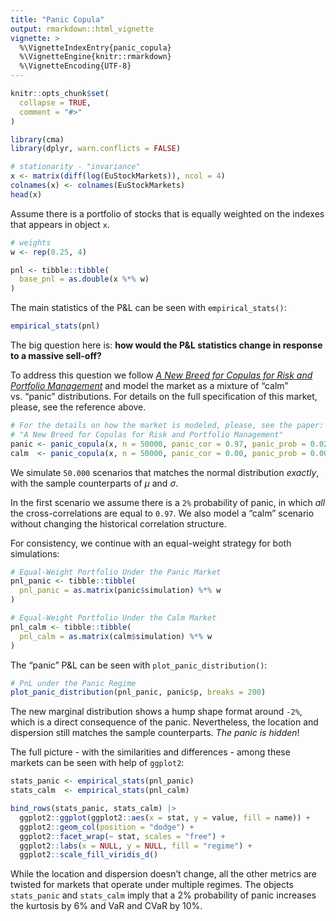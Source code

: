 ```yaml
---
title: "Panic Copula"
output: rmarkdown::html_vignette
vignette: >
  %\VignetteIndexEntry{panic_copula}
  %\VignetteEngine{knitr::rmarkdown}
  %\VignetteEncoding{UTF-8}
---
```


```r
knitr::opts_chunk$set(
  collapse = TRUE,
  comment = "#>"
)
```

```r
library(cma)
library(dplyr, warn.conflicts = FALSE)

# stationarity - "invariance"
x <- matrix(diff(log(EuStockMarkets)), ncol = 4)
colnames(x) <- colnames(EuStockMarkets)
head(x)
```

Assume there is a portfolio of stocks that is equally weighted on the indexes that appears in object `x`.

```r
# weights
w <- rep(0.25, 4)

pnl <- tibble::tibble(
  base_pnl = as.double(x %*% w)
)
```

The main statistics of the P&L can be seen with `empirical_stats()`:

```r
empirical_stats(pnl)
```

The big question here is: **how would the P&L statistics change in response to a massive sell-off?**

To address this question we follow [*A New Breed for Copulas for Risk and Portfolio Management*](https://papers.ssrn.com/sol3/papers.cfm?abstract_id=1752702) and model the market as a mixture of "calm" vs. "panic" distributions. For details on the full specification of this market, please, see the reference above.

```r
# For the details on how the market is modeled, please, see the paper: 
# "A New Breed for Copulas for Risk and Portfolio Management"
panic <- panic_copula(x, n = 50000, panic_cor = 0.97, panic_prob = 0.02, dist = "normal")
calm  <- panic_copula(x, n = 50000, panic_cor = 0.00, panic_prob = 0.00, dist = "normal")
```

We simulate `50.000` scenarios that matches the normal distribution *exactly*, with the sample counterparts of $\mu$ and $\sigma$.

In the first scenario we assume there is a `2%` probability of panic, in which *all* the cross-correlations are equal to `0.97`. We also model a "calm" scenario without changing the historical correlation structure.

For consistency, we continue with an equal-weight strategy for both simulations:

```r
# Equal-Weight Portfolio Under the Panic Market
pnl_panic <- tibble::tibble(
  pnl_panic = as.matrix(panic$simulation) %*% w
)

# Equal-Weight Portfolio Under the Calm Market
pnl_calm <- tibble::tibble(
  pnl_calm = as.matrix(calm$simulation) %*% w
)
```

The "panic" P&L can be seen with `plot_panic_distribution()`:

```r
# PnL under the Panic Regime
plot_panic_distribution(pnl_panic, panic$p, breaks = 200)
```

The new marginal distribution shows a hump shape format around `-2%`, which is a direct consequence of the panic. Nevertheless, the location and dispersion still matches the sample counterparts. *The panic is hidden*!

The full picture - with the similarities and differences - among these markets can be seen with help of `ggplot2`:

```r
stats_panic <- empirical_stats(pnl_panic)
stats_calm  <- empirical_stats(pnl_calm)

bind_rows(stats_panic, stats_calm) |> 
  ggplot2::ggplot(ggplot2::aes(x = stat, y = value, fill = name)) + 
  ggplot2::geom_col(position = "dodge") +
  ggplot2::facet_wrap(~ stat, scales = "free") + 
  ggplot2::labs(x = NULL, y = NULL, fill = "regime") + 
  ggplot2::scale_fill_viridis_d()
```

While the location and dispersion doesn't change, all the other metrics are twisted for markets that operate under multiple regimes. The objects `stats_panic` and `stats_calm` imply that a 2% probability of panic increases the kurtosis by 6% and VaR and CVaR by 10%.
